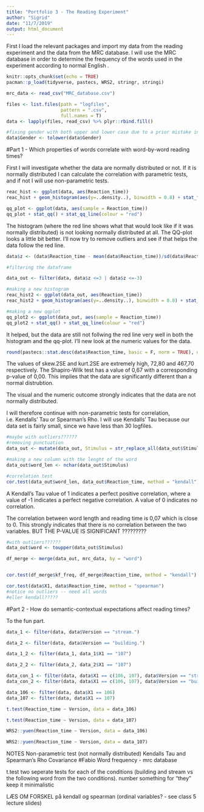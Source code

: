 ```yaml
---
title: "Portfolio 3 - The Reading Experiment"
author: "Sigrid"
date: "11/7/2019"
output: html_document
---
```


First I load the relevant packages and import my data from the reading experiment and the data from the MRC database. I will use the MRC database in order to determine the frequency of the words used in the experiment according to normal English
. 
```r
knitr::opts_chunk$set(echo = TRUE)
pacman::p_load(tidyverse, pastecs, WRS2, stringr, stringi)

mrc_data <- read_csv("MRC_database.csv")

files <- list.files(path = "logfiles",     
                    pattern = ".csv",  
                    full.names = T) 
data <- lapply(files, read_csv) %>% plyr::rbind.fill()

#fixing gender with both upper and lower case due to a prior mistake in the code when conducting the experiment
data$Gender <- tolower(data$Gender)

```

#Part 1 - Which properties of words correlate with word-by-word reading times?

First I will investigate whether the data are normally distributed or not. If it is normally distributed I can calculate the correlation with parametric tests, and if not I will use non-parametric tests. 

```r

reac_hist <- ggplot(data, aes(Reaction_time))
reac_hist + geom_histogram(aes(y=..density..), binwidth = 0.8) + stat_function(fun = dnorm, args = list(mean(data$Reaction_time), sd = sd(data$Reaction_time)), colour = "red", size = 1) + theme_classic()

qq_plot <- ggplot(data, aes(sample = Reaction_time)) 
qq_plot + stat_qq() + stat_qq_line(colour = "red")

```

The histogram (where the red line shows what that would look like if it was normally distributed) is not looking normally distributed at all. The QQ-plot looks a little bit better. I'll now try to remove outliers and see if that helps the data follow the red line. 

```r

data$z <- (data$Reaction_time - mean(data$Reaction_time))/sd(data$Reaction_time)

#filtering the dataframe

data_out <- filter(data, data$z <=3 | data$z <=-3)

#making a new histogram
reac_hist2 <- ggplot(data_out, aes(Reaction_time))
reac_hist2 + geom_histogram(aes(y=..density..), binwidth = 0.8) + stat_function(fun = dnorm, args = list(mean(data$Reaction_time), sd = sd(data$Reaction_time)), colour = "red", size = 1) + theme_classic()

#making a new qqplot
qq_plot2 <- ggplot(data_out, aes(sample = Reaction_time)) 
qq_plot2 + stat_qq() + stat_qq_line(colour = "red")
```

It helped, but the data are still not follwing the red line very well in both the histogram and the qq-plot. I'll new look at the numeric values for the data.

```r
round(pastecs::stat.desc(data$Reaction_time, basic = F, norm = TRUE), digits = 2)
```

The values of skew.2SE and kurt.2SE are extremely high, 72,80 and 467,70 respectively. 
The Shapiro-Wilk test has a value of 0,67 with a corresponding p-value of 0,00. This implies that the data are significantly different than a normal distrubtion.

The visual and the numeric outcome strongly indicates that the data are not normally distributed. 

I will therefore continue with non-parametric tests for correlation, i.e. Kendalls' Tau or Spearman's Rho. I will use Kendalls' Tau because our data set is fairly small, since we have less than 30 logfiles. 


```r
#maybe with outliers??????
#removing punctuation
data_out <- mutate(data_out, Stimulus = str_replace_all(data_out$Stimulus, "[:punct:]", ""))

#making a new column with the lenght of the word
data_out$word_len <- nchar(data_out$Stimulus)

#correlation test
cor.test(data_out$word_len, data_out$Reaction_time, method = "kendall")

```
A Kendall's Tau value of 1 indicates a perfect positive correlation, where a value of -1 indicates a perfect negative correlation. A value of 0 indicates no correlation. 

The correlation between word length and reading time is 0,07 which is close to 0. This strongly indicates that there is no correlation between the two variables. BUT THE P-VALUE IS SIGNIFICANT ?????????


```r

#with outliers??????
data_out$word <- toupper(data_out$Stimulus)

df_merge <- merge(data_out, mrc_data, by = "word")


cor.test(df_merge$kf_freq, df_merge$Reaction_time, method = "kendall")


```



```r

cor.test(data$X1, data$Reaction_time, method = "spearman")
#notice no outliers -- need all words
#eller kendall?????
```
#Part 2 - How do semantic-contextual expectations affect reading times?

To the fun part. 

```r

data_1 <- filter(data, data$Version == "stream.")

data_2 <- filter(data, data$Version == "building.")

data_1_2 <- filter(data_1, data_1$X1 == "107")

data_2_2 <- filter(data_2, data_2$X1 == "107")

data_con_1 <- filter(data, data$X1 == c(106, 107), data$Version == "stream.")
data_con_2 <- filter(data, data$X1 == c(106, 107), data$Version == "building.")

data_106 <- filter(data, data$X1 == 106)
data_107 <- filter(data, data$X1 == 107)

```


```r

t.test(Reaction_time ~ Version, data = data_106)

t.test(Reaction_time ~ Version, data = data_107)

WRS2::yuen(Reaction_time ~ Version, data = data_106)

WRS2::yuen(Reaction_time ~ Version, data = data_107)

```

NOTES
Non-parametric test (not normally distributed) Kendalls Tau and Spearman's Rho
Covariance
#Fabio
Word frequency - mrc database

t.test
two seperate tests for each of the conditions (building and stream vs the following word from the two conditions). number something for "they"
keep it minimalistic

LÆS OM FORSKEL på kendall og spearman (ordinal variables? - see class 5 lecture slides)


